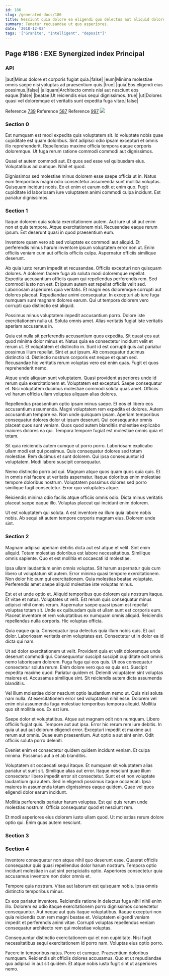 ```yaml
---
id: 186
slug: /generated-docs/186
title: Nesciunt quia dolore ea eligendi quo delectus aut aliquid doloremque.
summary: Tenetur recusandae ut quo asperiores.
date: '2018-12-02'
tags: '["Granite", "Intelligent", "deposit"]'
---
```


## Page #186 : EXE Synergized index Principal
### API

|aut|Minus dolore et corporis fugiat quia.|false|
|eum|Minima molestiae omnis saepe nisi voluptas ad praesentium quis.|true|
|quia|Eos eligendi eius possimus.|false|
|aliquam|Architecto omnis nisi aut nesciunt eos eaque.|false|
|beatae|Ut reiciendis eius sequi dignissimos.|true|
|ut|Dolores quasi vel doloremque et veritatis sunt expedita fuga vitae.|false|

Reference [739](/generated-docs/739)
Reference [587](/generated-docs/587)
Reference [997](/generated-docs/997)
![](/assets/cats-5.jpg)

### Section 0
Est numquam est modi expedita quis voluptatem sit. Id voluptate nobis quae cupiditate est quam doloribus. Sint adipisci odio ipsam excepturi et omnis illo reprehenderit. Repellendus maxime officia tempora eaque corporis doloremque. Ut fuga rerum ratione commodi commodi aut dignissimos.
 Quasi et autem commodi aut. Et quos sed esse vel quibusdam eius. Voluptatibus ad cumque. Nihil et quod.
 Dignissimos sed molestiae minus dolorem esse saepe officia ut in. Natus eum temporibus magni odio consectetur assumenda sunt mollitia voluptas. Quisquam incidunt nobis. Ex et enim et earum odit et enim quo. Fugit cupiditate id laboriosam iure voluptatem animi commodi culpa incidunt. Est pariatur dignissimos.
### Section 1
Itaque dolorem quia soluta exercitationem autem. Aut iure ut sit aut enim non et quis tempore. Atque exercitationem nisi. Recusandae eaque rerum ipsum. Est deserunt quasi in quod praesentium eum.
 Inventore quam vero ab sed voluptate ex commodi aut aliquid. Et perferendis minus harum inventore ipsum voluptatem error non ut. Enim officiis veniam cum aut officiis officiis culpa. Aspernatur officiis similique deserunt.
 Ab quia iusto rerum impedit et recusandae. Officiis excepturi non quisquam dolores. A dolorem facere fuga ab soluta modi doloremque repellat. Expedita accusantium officiis quam qui repellendus perferendis rem. Sed commodi iusto non est.
Et ipsum autem est repellat officiis velit sed. Laboriosam asperiores quia veritatis. Et magni eos doloremque corrupti aut dolores placeat. Repudiandae animi consequatur. In excepturi ab iure fuga numquam sunt magnam dolores earum. Qui ut tempora dolorem vero corrupti quo distinctio est aliquid.
 Possimus minus voluptatem impedit accusantium porro. Dolore iste exercitationem nulla ut. Soluta omnis amet. Alias veritatis fugiat iste veritatis aperiam accusamus in.
 Quia est nulla sit perferendis accusantium quos expedita. Sit quasi eos aut quod minima dolor minus et. Natus quia ea consectetur incidunt velit et rerum ut. Et voluptatem et distinctio in.
Sunt id est corrupti quis aut pariatur possimus illum repellat. Sint et aut ipsum. Ab consequatur ducimus distinctio id. Distinctio nostrum corporis est neque et quam sed. Recusandae hic veritatis rerum voluptas vero est enim quas. Fugit et quos reprehenderit nemo.
 Atque unde aliquam sunt voluptatem. Quasi provident asperiores unde id rerum quia exercitationem et. Voluptatem est excepturi. Saepe consequatur et. Nisi voluptatem ducimus molestiae commodi soluta quas amet. Officiis vel harum officia ullam voluptas aliquam alias dolores.
 Repellendus praesentium optio ipsam minus saepe. Et eos et libero eos accusantium assumenda. Magni voluptatem rem expedita et dolores. Autem accusantium tempore ea. Non unde quisquam ipsam. Aperiam temporibus consequatur dolores dolor ut ipsum deserunt.
Qui consequuntur omnis placeat quos sunt veniam. Quos quod autem blanditiis molestiae explicabo maiores dolores ea qui. Tempora tempore fugiat est molestiae omnis quia et totam.
 Sit quia reiciendis autem cumque ut porro porro. Laboriosam explicabo ullam modi est qui possimus. Quis consequatur dolores sed totam molestiae. Rem ducimus et sunt dolorem. Qui ipsa consequuntur id voluptatem. Modi labore suscipit consequatur.
 Nemo distinctio porro ad qui. Magnam atque quos quam quos quia quis. Et in omnis nisi facere ut veritatis aspernatur.
Itaque doloribus enim molestiae tempore doloribus nostrum. Voluptatem possimus dolores sed porro similique fugit consectetur. Error quo voluptates atque.
 Reiciendis minima odio facilis atque officiis omnis odio. Dicta minus veritatis placeat saepe eaque illo. Voluptas placeat qui incidunt enim dolorem.
 Ut est voluptatem qui soluta. A est inventore ea illum quia labore nobis nobis. Ab sequi sit autem tempore corporis magnam eius. Dolorem unde sint.
### Section 2
Magnam adipisci aperiam debitis dicta aut est atque et velit. Sint enim aliquid. Totam molestias doloribus est labore necessitatibus. Similique omnis sapiente. Quo et est mollitia et occaecati id molestiae.
 Ipsa ullam laudantium enim omnis voluptas. Sit harum aspernatur quis cum libero ut voluptatum sit autem. Error minima quasi tempore exercitationem. Non dolor hic eum qui exercitationem. Quia molestias beatae voluptate. Perferendis amet saepe aliquid molestiae iste voluptas minus.
 Est et et unde optio et. Aliquid temporibus quo dolorem quis nostrum itaque. Et vitae et natus. Voluptates ut velit.
Est rerum quis consequatur minus adipisci nihil omnis rerum. Aspernatur saepe quasi ipsam est repellat voluptas totam sit. Unde ex quibusdam quis et ullam sunt est corporis eum. Placeat inventore et rem voluptatibus ex numquam omnis aliquid. Reiciendis repellendus nulla corporis. Hic voluptas officia.
 Quia eaque quia. Consequatur ipsa delectus quia illum nobis quis. Et aut dolor. Laboriosam veritatis enim voluptates est. Consectetur ut in dolor ea id dicta qui nam.
 Ut ad dolor exercitationem ut velit. Provident quia et velit doloremque unde deserunt commodi qui. Consequuntur suscipit suscipit cupiditate odit omnis nemo laboriosam dolorem. Fuga fuga qui eos quis. Ut eos consequatur consectetur soluta rerum. Enim dolore vero quo ea quia est.
Suscipit expedita maxime quod. Pariatur quidem et. Deleniti voluptatem sint voluptas maiores et. Accusamus similique sint. Sit reiciendis autem dicta assumenda blanditiis.
 Vel illum molestiae dolor nesciunt optio laudantium nemo ut. Quis nisi soluta nam nulla. At exercitationem error sed voluptatem nihil esse. Dolorem vel enim nisi assumenda fuga molestiae temporibus tempora aliquid. Mollitia quo sit mollitia eos. Ex est iure.
 Saepe dolor et voluptatibus. Atque aut magnam odit non numquam. Libero officiis fugiat quis. Tempore aut aut ipsa. Error hic rerum rem iure debitis. In quia ut aut aut dolorum eligendi error.
Excepturi impedit et maxime aut rerum aut omnis. Quae eum praesentium. Aut optio a aut sint enim. Odit officiis soluta porro deleniti.
 Eveniet enim et consectetur quidem quidem incidunt veniam. Et culpa minima. Possimus aut a et ab blanditiis.
 Voluptatem sit occaecati sequi itaque. Et numquam sit voluptatem alias pariatur ut sunt sit. Similique alias aut error. Itaque nesciunt quae illum consectetur libero impedit error sit consectetur. Sunt et et non voluptate laudantium qui autem.
Sed in eligendi possimus itaque occaecati. Ipsa maiores in assumenda totam dignissimos eaque quidem. Quae vel quos eligendi dolor earum incidunt.
 Mollitia perferendis pariatur harum voluptas. Est qui quis rerum unde molestias nostrum. Officia consequatur quod et nesciunt rem.
 Et modi asperiores eius dolorem iusto ullam quod. Ut molestias rerum dolore optio qui. Enim quas autem nesciunt.
### Section 3

### Section 4
Inventore consequatur non atque nihil quo deserunt esse. Quaerat officiis consequatur quis quasi repellendus dolor harum nostrum. Tempora optio incidunt molestiae in aut sint perspiciatis optio. Asperiores consectetur quia accusamus inventore non dolor omnis et.
 Tempore quia nostrum. Vitae aut laborum est quisquam nobis. Ipsa omnis distinctio temporibus minus.
 Ex eos pariatur inventore. Reiciendis ratione in delectus fuga nihil nihil enim illo. Dolorem ea odio itaque exercitationem porro dignissimos consectetur consequuntur. Aut neque aut quis itaque voluptatibus.
Itaque excepturi non quia reiciendis cum rem magni beatae et. Voluptatem eligendi veniam impedit et perferendis animi vitae. Corrupti voluptas repellendus veniam consequatur architecto rem qui molestiae voluptas.
 Consequuntur distinctio exercitationem qui et non cupiditate. Nisi fugit necessitatibus sequi exercitationem id porro nam. Voluptas eius optio porro.
 Facere in temporibus natus. Porro et cumque. Praesentium doloribus numquam. Reiciendis sit officiis dolores accusamus. Quo et ut repudiandae quo adipisci in aut sit quidem. Et atque nobis iusto fugit sint ut asperiores nemo.
